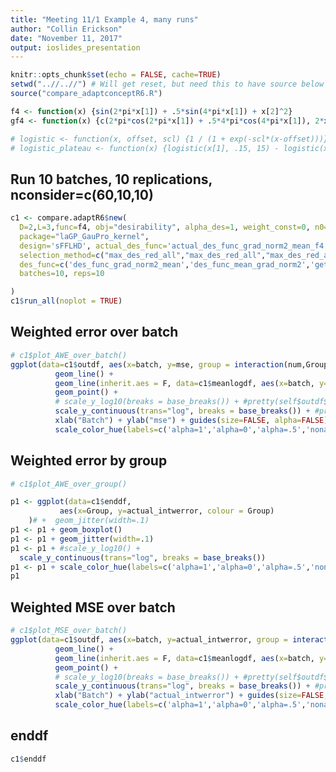 ```yaml
---
title: "Meeting 11/1 Example 4, many runs"
author: "Collin Erickson"
date: "November 11, 2017"
output: ioslides_presentation
---
```


```r
knitr::opts_chunk$set(echo = FALSE, cache=TRUE)
setwd("..//..//") # Will get reset, but need this to have source below work properly
source("compare_adaptconceptR6.R")

f4 <- function(x) {sin(2*pi*x[1]) + .5*sin(4*pi*x[1]) + x[2]^2}
gf4 <- function(x) {c(2*pi*cos(2*pi*x[1]) + .5*4*pi*cos(4*pi*x[1]), 2*x[2])}

# logistic <- function(x, offset, scl) {1 / (1 + exp(-scl*(x-offset)))}
# logistic_plateau <- function(x) {logistic(x[1], .15, 15) - logistic(x[1], .85,15)}
```




## Run 10 batches, 10 replications, nconsider=c(60,10,10)

```r
c1 <- compare.adaptR6$new(
  D=2,L=3,func=f4, obj="desirability", alpha_des=1, weight_const=0, n0=8, #take_until_maxpvar_below=1,
  package="laGP_GauPro_kernel", 
  design='sFFLHD', actual_des_func='actual_des_func_grad_norm2_mean_f4', #verbose=0,#, nconsider=c(50,20,10),  nugget=1e-6, nconsider_random=c(0),
  selection_method=c("max_des_red_all","max_des_red_all","max_des_red_all","nonadapt"),
  des_func=c('des_func_grad_norm2_mean','des_func_mean_grad_norm2','get_des_func_grad_norm2_mean_alpha(alpha=.5)','des_func_grad_norm2_mean'),
  batches=10, reps=10

)
c1$run_all(noplot = TRUE)
```

## Weighted error over batch

```r
# c1$plot_AWE_over_batch()
ggplot(data=c1$outdf, aes(x=batch, y=mse, group = interaction(num,Group), colour = Group)) +
          geom_line() +
          geom_line(inherit.aes = F, data=c1$meanlogdf, aes(x=batch, y=mse, colour = Group, size=3, alpha=.5)) +
          geom_point() + 
          # scale_y_log10(breaks = base_breaks()) + #pretty(self$outdf$actual_intwerror, n=5)) + 
          scale_y_continuous(trans="log", breaks = base_breaks()) + #pretty(self$outdf$actual_intwerror, n=5)) + 
          xlab("Batch") + ylab("mse") + guides(size=FALSE, alpha=FALSE) +
          scale_color_hue(labels=c('alpha=1','alpha=0','alpha=.5','nonadapt'))
```




## Weighted error by group

```r
# c1$plot_AWE_over_group()

p1 <- ggplot(data=c1$enddf, 
           aes(x=Group, y=actual_intwerror, colour = Group)
    )# +  geom_jitter(width=.1)
p1 <- p1 + geom_boxplot()
p1 <- p1 + geom_jitter(width=.1)
p1 <- p1 + #scale_y_log10() + 
  scale_y_continuous(trans="log", breaks = base_breaks())
p1 <- p1 + scale_color_hue(labels=c('alpha=1','alpha=0','alpha=.5','nonadapt'))
p1
```


## Weighted MSE over batch

```r
# c1$plot_MSE_over_batch()
ggplot(data=c1$outdf, aes(x=batch, y=actual_intwerror, group = interaction(num,Group), colour = Group)) +
          geom_line() +
          geom_line(inherit.aes = F, data=c1$meanlogdf, aes(x=batch, y=actual_intwerror, colour = Group, size=3, alpha=.5)) +
          geom_point() + 
          # scale_y_log10(breaks = base_breaks()) + #pretty(self$outdf$actual_intwerror, n=5)) + 
          scale_y_continuous(trans="log", breaks = base_breaks()) + #pretty(self$outdf$actual_intwerror, n=5)) + 
          xlab("Batch") + ylab("actual_intwerror") + guides(size=FALSE, alpha=FALSE) +
          scale_color_hue(labels=c('alpha=1','alpha=0','alpha=.5','nonadapt'))
```

## enddf

```r
c1$enddf
```


